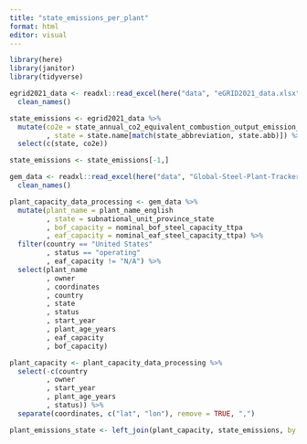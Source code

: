 ```yaml
---
title: "state_emissions_per_plant"
format: html
editor: visual
---
```


```r
library(here)
library(janitor)
library(tidyverse)
```

```r
egrid2021_data <- readxl::read_excel(here("data", "eGRID2021_data.xlsx"), sheet = "ST21") %>% 
  clean_names()
```

```r
state_emissions <- egrid2021_data %>% 
  mutate(co2e = state_annual_co2_equivalent_combustion_output_emission_rate_lb_m_wh
         , state = state.name[match(state_abbreviation, state.abb)]) %>% 
  select(c(state, co2e))

state_emissions <- state_emissions[-1,]
```

```r
gem_data <- readxl::read_excel(here("data", "Global-Steel-Plant-Tracker-March-2022.xlsx"), sheet = "Steel Plants") %>% 
  clean_names()
```

```r
plant_capacity_data_processing <- gem_data %>% 
  mutate(plant_name = plant_name_english
         , state = subnational_unit_province_state
         , bof_capacity = nominal_bof_steel_capacity_ttpa
         , eaf_capacity = nominal_eaf_steel_capacity_ttpa) %>% 
  filter(country == "United States"
         , status == "operating"
         , eaf_capacity != "N/A") %>% 
  select(plant_name
         , owner
         , coordinates
         , country
         , state
         , status
         , start_year
         , plant_age_years
         , eaf_capacity
         , bof_capacity)
```

```r
plant_capacity <- plant_capacity_data_processing %>% 
  select(-c(country
         , owner
         , start_year
         , plant_age_years
         , status)) %>% 
  separate(coordinates, c("lat", "lon"), remove = TRUE, ",")
```

```r
plant_emissions_state <- left_join(plant_capacity, state_emissions, by = "state")
```
